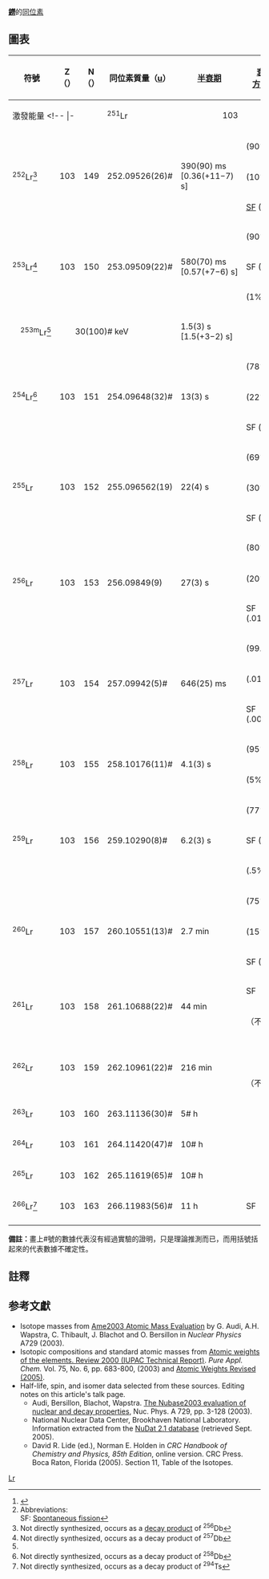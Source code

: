 {{infobox element isotopes
|infobox_name=lawrencium
|symbol=Lr
|name=鐒
|isotopes=
{{infobox element isotopes/isotopes decays | mn=266 | sym=Lr
 | na=[[synthetic_radioisotope|syn]] | hl=10 <sub>[[小時|小時]]</sub>
 | dm={{衰變|SF}} | de= | pn= | ps=-}}
{{infobox element isotopes/isotopes decays | mn=262 | sym=Lr
 | na=syn | hl=3.6 <sub>[[小時|小時]]</sub>
 | dm={{衰變|ε}} | de= | tsl1=nobelium-262 | link1=鍩-262 | lang1=en | pn=262 | ps=No}}
{{infobox element isotopes/isotopes decays | mn=261 | sym=Lr
 | na=syn | hl=44 <sub>[[分鐘|分鐘]]</sub>
 | dm={{衰變|SF}}/{{衰變|ε}}? | de= | pn= | ps=?}}
{{infobox element isotopes/isotopes decays | mn=260 | sym=Lr
 | na=syn | hl=2.7 <sub>[[分鐘|分鐘]]</sub>
 | dm={{衰變|α}} | de=8.04 | tsl1=mendelevium-256 | link1=鍆-256 | lang1=en | pn=256 | ps=Md}}
{{infobox element isotopes/isotopes decays | mn=259 | sym=Lr
 | na=syn | hl=6.2 <sub>[[秒|秒]]</sub>
 | dm1=78% {{衰變|α}}
 | de1=8.44 | tsl1=mendelevium-255 | link1=鍆-255 | lang1=en | pn1=255 | ps1=Md
 | dm2=22% {{衰變|SF}} | de2= | pn2= | ps2=-}}
{{infobox element isotopes/isotopes decays | mn=256 | sym=Lr
 | na=syn | hl=27 <sub>[[秒|秒]]</sub>
 | dm={{衰變|α}} | de=8.62, 8.52, 8.32, ... | tsl1=mendelevium-252 | link1=鍆-252 | lang1=en | pn=252 | ps=Md}}
{{infobox element isotopes/isotopes decays | mn=255 | sym=Lr
 | na=syn | hl=21.5 <sub>[[秒|秒]]</sub>
 | dm={{衰變|α}} | de=8.43, 8.37 | tsl1=mendelevium-251 | link1=鍆-251 | lang1=en | pn=251 | ps=Md}}
{{infobox element isotopes/isotopes decays | mn=254 | sym=Lr
 | na=syn | hl=13 <sub>[[秒|秒]]</sub>
 | dm1=78% {{衰變|α}} | de1=8.46, 8.41 | tsl1=mendelevium-250 | link1=鍆-250 | lang1=en | pn1=250 | ps1=Md
 | dm2=22% {{衰變|ε}} | de2= | tsl2=nobelium-254 | link2=鍩-254 | lang2=en | pn2=254 | ps2=No}}

|isotopes table footnote=※同位素依半衰期長度排序
|standard atomic weight=
|conventional atomic weight=
|standard atomic weight ref=
}}
'''[[鐒|鐒]]'''的[[同位素|同位素]]

==圖表==
{| class="wikitable" style="font-size:95%; white-space:nowrap"
! rowspan="2" | 符號
! Z（{{Subatomic particle|link=yes|Proton}}）
! N（{{Subatomic particle|link=yes|Neutron}}）
! 同位素質量（[[原子質量單位|u]]）
! rowspan="2" | [[半衰期|半衰期]]
! rowspan="2" | [[衰變方式|衰變<br>方式]]<ref>{{cite web |url=http://www.nucleonica.net/unc.aspx |title=Universal Nuclide Chart |publisher=nucleonica |registration=yes}}</ref><ref group="n">Abbreviations:<br>SF: [[Spontaneous_fission|Spontaneous fission]]</ref>
! rowspan="2" | [[衰变产物|衰變<br>產物]]
! rowspan="2" | [[原子核|原子核]]<br />[[自旋|自旋]]
|-
! colspan="3" | 激發能量
<!-- |-
| <sup>251</sup>Lr
| style="text-align:right" | 103
| style="text-align:right" | 148
| 251.09418(32)#
| 150# µs
| -->
|-
| rowspan=3|<sup>252</sup>Lr<ref group="n">Not directly synthesized, occurs as a [[decay_product|decay product]] of <sup>256</sup>Db</ref>
| rowspan=3 style="text-align:right" | 103
| rowspan=3 style="text-align:right" | 149
| rowspan=3|252.09526(26)#
| rowspan=3|390(90) ms<br>[0.36(+11−7) s]
| {{衰變|α}} (90%)
| <sup>248</sup>Md
| rowspan=3|
|-
| {{衰變|β+}} (10%)
| <sup>252</sup>No
|-
| [[Spontaneous_fission|SF]] (1%)
| (various)
|-
| rowspan=3|<sup>253</sup>Lr<ref group="n" name="l">Not directly synthesized, occurs as a decay product of <sup>257</sup>Db</ref>
| rowspan=3 style="text-align:right" | 103
| rowspan=3 style="text-align:right" | 150
| rowspan=3|253.09509(22)#
| rowspan=3|580(70) ms<br>[0.57(+7−6) s]
| {{衰變|α}} (90%)
| <sup>249</sup>Md
| rowspan=3|(7/2−)
|-
| SF (9%)
| (various)
|-
| {{衰變|β+}} (1%)
| <sup>253</sup>No
|-
| style="text-indent:1em" | <sup>253m</sup>Lr<ref group="n" name="l" />
| colspan="3" style="text-indent:2em" | 30(100)# keV
| 1.5(3) s<br>[1.5(+3−2) s]
|
|
| (1/2−)
|-
| rowspan=3|<sup>254</sup>Lr<ref group="n">Not directly synthesized, occurs as a decay product of <sup>258</sup>Db</ref>
| rowspan=3 style="text-align:right" | 103
| rowspan=3 style="text-align:right" | 151
| rowspan=3|254.09648(32)#
| rowspan=3|13(3) s
| {{衰變|α}} (78%)
| <sup>250</sup>Md
| rowspan=3|
|-
| {{衰變|β+}} (22%)
| <sup>254</sup>No
|-
| SF (.1%)
| (various)
|-
| rowspan=3|<sup>255</sup>Lr
| rowspan=3 style="text-align:right" | 103
| rowspan=3 style="text-align:right" | 152
| rowspan=3|255.096562(19)
| rowspan=3|22(4) s
| {{衰變|α}} (69%)
| <sup>251</sup>Md
| rowspan=3|7/2−#
|-
| {{衰變|β+}} (30%)
| <sup>255</sup>No
|-
| SF (1%)
| (various)
|-
| rowspan=3|<sup>256</sup>Lr
| rowspan=3 style="text-align:right" | 103
| rowspan=3 style="text-align:right" | 153
| rowspan=3|256.09849(9)
| rowspan=3|27(3) s
| {{衰變|α}} (80%)
| <sup>252</sup>Md
| rowspan=3|
|-
| {{衰變|β+}} (20%)
| <sup>256</sup>No
|-
| SF (.01%)
| (various)
|-
| rowspan=3|<sup>257</sup>Lr
| rowspan=3 style="text-align:right" | 103
| rowspan=3 style="text-align:right" | 154
| rowspan=3|257.09942(5)#
| rowspan=3|646(25) ms
| {{衰變|α}} (99.99%)
| <sup>253</sup>Md
| rowspan=3|9/2+#
|-
| {{衰變|β+}} (.01%)
| <sup>257</sup>No
|-
| SF (.001%)
| (various)
|-
| rowspan=2|<sup>258</sup>Lr
| rowspan=2 style="text-align:right" | 103
| rowspan=2 style="text-align:right" | 155
| rowspan=2|258.10176(11)#
| rowspan=2|4.1(3) s
| {{衰變|α}} (95%)
| <sup>254</sup>Md
| rowspan=2|
|-
| {{衰變|β+}} (5%)
| <sup>258</sup>No
|-
| rowspan=3|<sup>259</sup>Lr
| rowspan=3 style="text-align:right" | 103
| rowspan=3 style="text-align:right" | 156
| rowspan=3|259.10290(8)#
| rowspan=3|6.2(3) s
| {{衰變|α}} (77%)
| <sup>255</sup>Md
| rowspan=3|9/2+#
|-
| SF (23%)
| (various)
|-
| {{衰變|β+}} (.5%)
| <sup>259</sup>No
|-
| rowspan=3|<sup>260</sup>Lr
| rowspan=3 style="text-align:right" | 103
| rowspan=3 style="text-align:right" | 157
| rowspan=3|260.10551(13)#
| rowspan=3|2.7 min
| {{衰變|α}} (75%)
| <sup>256</sup>Md
| rowspan=3|
|-
| {{衰變|β+}} (15%)
| <sup>260</sup>No
|-
| SF (10%)
| (various)
|-
| rowspan=2|<sup>261</sup>Lr
| rowspan=2 style="text-align:right" | 103
| rowspan=2 style="text-align:right" | 158
| rowspan=2|261.10688(22)#
| rowspan=2|44 min
| SF
| (various)
| rowspan=2|
|-
| {{衰變|α}} （不常見）
| <sup>257</sup>Md
|-
| rowspan=2|<sup>262</sup>Lr
| rowspan=2 style="text-align:right" | 103
| rowspan=2 style="text-align:right" | 159
| rowspan=2|262.10961(22)#
| rowspan=2|216 min
| {{衰變|β+}}
| <sup>262</sup>No
| rowspan=2|
|-
| {{衰變|α}} （不常見）
| <sup>258</sup>Md
|-
| <sup>263</sup>Lr
| style="text-align:right" | 103
| style="text-align:right" | 160
| 263.11136(30)#
| 5# h
| {{衰變|α}}
| <sup>259</sup>Md
| 
|-
| <sup>264</sup>Lr
| style="text-align:right" | 103
| style="text-align:right" | 161
| 264.11420(47)#
| 10# h
| {{衰變|α}}
| <sup>260</sup>Md
| 
|-
| <sup>265</sup>Lr
| style="text-align:right" | 103
| style="text-align:right" | 162
| 265.11619(65)#
| 10# h
| {{衰變|α}}
| <sup>261</sup>Md
|
|-
| <sup>266</sup>Lr<ref group="n">Not directly synthesized, occurs as a decay product of <sup>294</sup>Ts</ref>
| style="text-align:right" | 103
| style="text-align:right" | 163
| 266.11983(56)#
| 11 h
| SF
| (various)
|
|-
|}

'''備註：'''畫上#號的數據代表沒有經過實驗的證明，只是理論推測而已，而用括號括起來的代表數據不確定性。
{{Isotope box | 這一個= 鐒的同位素 | 前一個= 锘的同位素 |下一個= 鑪的同位素 }}

== 註釋 ==
<references group="n"/>
== 参考文獻 ==
{{Reflist}}
* Isotope masses from [https://web.archive.org/web/20080923134436/http://www.nndc.bnl.gov/amdc/index.html Ame2003 Atomic Mass Evaluation] by G. Audi, A.H. Wapstra, C. Thibault, J. Blachot and O. Bersillon in ''Nuclear Physics'' A729 (2003).
* Isotopic compositions and standard atomic masses from [http://www.iupac.org/publications/pac/2003/7506/7506x0683.html Atomic weights of the elements. Review 2000 (IUPAC Technical Report)]. ''Pure Appl. Chem.'' Vol. 75, No. 6, pp. 683-800, (2003) and [http://www.iupac.org/news/archives/2005/atomic-weights_revised05.html Atomic Weights Revised (2005)].
* Half-life, spin, and isomer data selected from these sources. Editing notes on this article's talk page.
** Audi, Bersillon, Blachot, Wapstra. [http://amdc.in2p3.fr/web/nubase_en.html The Nubase2003 evaluation of nuclear and decay properties], Nuc. Phys. A 729, pp. 3-128 (2003).
** National Nuclear Data Center, Brookhaven National Laboratory. Information extracted from the [http://www.nndc.bnl.gov/nudat2/ NuDat 2.1 database] (retrieved Sept. 2005).
** David R. Lide (ed.), Norman E. Holden in ''CRC Handbook of Chemistry and Physics, 85th Edition'', online version. CRC Press. Boca Raton, Florida (2005). Section 11, Table of the Isotopes.

{{Isotope nav}}

[[Category:各元素同位素列表|Lr]]